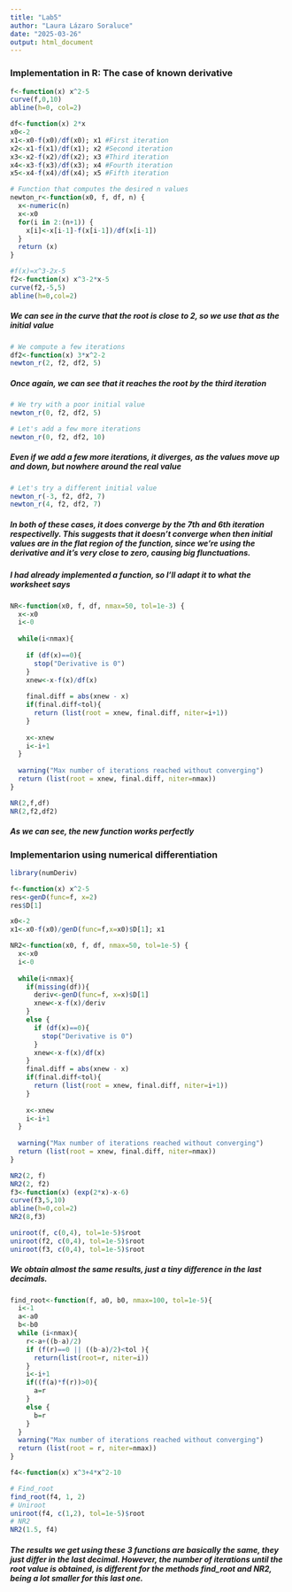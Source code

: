 ```yaml
---
title: "Lab5"
author: "Laura Lázaro Soraluce"
date: "2025-03-26"
output: html_document
---
```


### Implementation in R: The case of known derivative
```r
f<-function(x) x^2-5
curve(f,0,10)
abline(h=0, col=2)

df<-function(x) 2*x
x0<-2
x1<-x0-f(x0)/df(x0); x1 #First iteration
x2<-x1-f(x1)/df(x1); x2 #Second iteration
x3<-x2-f(x2)/df(x2); x3 #Third iteration
x4<-x3-f(x3)/df(x3); x4 #Fourth iteration
x5<-x4-f(x4)/df(x4); x5 #Fifth iteration

# Function that computes the desired n values
newton_r<-function(x0, f, df, n) {
  x<-numeric(n)
  x<-x0
  for(i in 2:(n+1)) {
    x[i]<-x[i-1]-f(x[i-1])/df(x[i-1])
  }
  return (x)
}

#f(x)=x^3-2x-5
f2<-function(x) x^3-2*x-5
curve(f2,-5,5)
abline(h=0,col=2)
```

##### We can see in the curve that the root is close to 2, so we use that as the initial value

```r
# We compute a few iterations
df2<-function(x) 3*x^2-2
newton_r(2, f2, df2, 5)
```

##### Once again, we can see that it reaches the root by the third iteration

```r
# We try with a poor initial value
newton_r(0, f2, df2, 5)

# Let's add a few more iterations
newton_r(0, f2, df2, 10)
```

##### Even if we add a few more iterations, it diverges, as the values move up and down, but nowhere around the real value

```r
# Let's try a different initial value
newton_r(-3, f2, df2, 7)
newton_r(4, f2, df2, 7)
```

##### In both of these cases, it does converge by the 7th and 6th iteration respectivelly. This suggests that it doesn't converge when then initial values are in the flat region of the function, since we're using the derivative and it's very close to zero, causing big flunctuations.


##### I had already implemented a function, so I'll adapt it to what the worksheet says
```r
NR<-function(x0, f, df, nmax=50, tol=1e-3) {
  x<-x0
  i<-0
  
  while(i<nmax){
    
    if (df(x)==0){
      stop("Derivative is 0")
    }
    xnew<-x-f(x)/df(x)
    
    final.diff = abs(xnew - x)
    if(final.diff<tol){
      return (list(root = xnew, final.diff, niter=i+1))
    }
    
    x<-xnew
    i<-i+1
  }
  
  warning("Max number of iterations reached without converging")
  return (list(root = xnew, final.diff, niter=nmax))
}

NR(2,f,df)
NR(2,f2,df2)
```

##### As we can see, the new function works perfectly

### Implementarion using numerical differentiation
```r
library(numDeriv)

f<-function(x) x^2-5
res<-genD(func=f, x=2)
res$D[1]

x0<-2
x1<-x0-f(x0)/genD(func=f,x=x0)$D[1]; x1
```

```r

NR2<-function(x0, f, df, nmax=50, tol=1e-5) {
  x<-x0
  i<-0
  
  while(i<nmax){
    if(missing(df)){
      deriv<-genD(func=f, x=x)$D[1]
      xnew<-x-f(x)/deriv
    }
    else {
      if (df(x)==0){
        stop("Derivative is 0")
      }
      xnew<-x-f(x)/df(x)
    }
    final.diff = abs(xnew - x)
    if(final.diff<tol){
      return (list(root = xnew, final.diff, niter=i+1))
    }
    
    x<-xnew
    i<-i+1
  }
  
  warning("Max number of iterations reached without converging")
  return (list(root = xnew, final.diff, niter=nmax))
}

NR2(2, f)
NR2(2, f2)
f3<-function(x) (exp(2*x)-x-6)
curve(f3,5,10)
abline(h=0,col=2)
NR2(8,f3)

uniroot(f, c(0,4), tol=1e-5)$root
uniroot(f2, c(0,4), tol=1e-5)$root
uniroot(f3, c(0,4), tol=1e-5)$root

```

##### We obtain almost the same results, just a tiny difference in the last decimals.

```r
find_root<-function(f, a0, b0, nmax=100, tol=1e-5){
  i<-1
  a<-a0
  b<-b0
  while (i<nmax){
    r<-a+((b-a)/2)
    if (f(r)==0 || ((b-a)/2)<tol ){
      return(list(root=r, niter=i))
    }
    i<-i+1
    if((f(a)*f(r))>0){
      a=r
    }
    else {
      b=r
    }
  }
  warning("Max number of iterations reached without converging")
  return (list(root = r, niter=nmax))
}

f4<-function(x) x^3+4*x^2-10

# Find_root
find_root(f4, 1, 2)
# Uniroot
uniroot(f4, c(1,2), tol=1e-5)$root
# NR2
NR2(1.5, f4)
```

##### The results we get using these 3 functions are basically the same, they just differ in the last decimal. However, the number of iterations until the root value is obtained, is different for the methods find_root and NR2, being a lot smaller for this last one.
